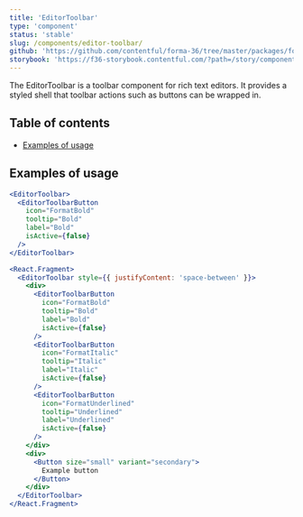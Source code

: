 ```yaml
---
title: 'EditorToolbar'
type: 'component'
status: 'stable'
slug: /components/editor-toolbar/
github: 'https://github.com/contentful/forma-36/tree/master/packages/forma-36-react-components/src/components/EditorToolbar'
storybook: 'https://f36-storybook.contentful.com/?path=/story/components-editortoolbar--default'
---
```


The EditorToolbar is a toolbar component for rich text editors. It provides a styled shell that toolbar actions such as buttons can be wrapped in.

## Table of contents

- [Examples of usage](#examples-of-usage)

## Examples of usage

```jsx
<EditorToolbar>
  <EditorToolbarButton
    icon="FormatBold"
    tooltip="Bold"
    label="Bold"
    isActive={false}
  />
</EditorToolbar>
```

```jsx
<React.Fragment>
  <EditorToolbar style={{ justifyContent: 'space-between' }}>
    <div>
      <EditorToolbarButton
        icon="FormatBold"
        tooltip="Bold"
        label="Bold"
        isActive={false}
      />
      <EditorToolbarButton
        icon="FormatItalic"
        tooltip="Italic"
        label="Italic"
        isActive={false}
      />
      <EditorToolbarButton
        icon="FormatUnderlined"
        tooltip="Underlined"
        label="Underlined"
        isActive={false}
      />
    </div>
    <div>
      <Button size="small" variant="secondary">
        Example button
      </Button>
    </div>
  </EditorToolbar>
</React.Fragment>
```
